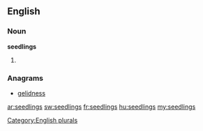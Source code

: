 ==English==

===Noun===
'''seedlings'''

# {{plural of|[[seedling]]}}

===Anagrams===
* [[gelidness#English|gelidness]]

[[Category:English plurals]]

[[ar:seedlings]]
[[sw:seedlings]]
[[fr:seedlings]]
[[hu:seedlings]]
[[my:seedlings]]